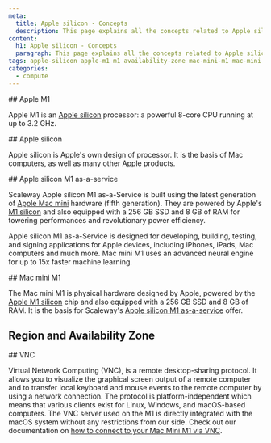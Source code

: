 ```yaml
---
meta:
  title: Apple silicon - Concepts
  description: This page explains all the concepts related to Apple silicon
content:
  h1: Apple silicon - Concepts
  paragraph: This page explains all the concepts related to Apple silicon
tags: apple-silicon apple-m1 m1 availability-zone mac-mini-m1 mac-mini vnc
categories:
  - compute
---
```


<Concept opened>
  ## Apple M1

  Apple M1 is an [Apple silicon](#apple-silicon) processor: a powerful 8-core CPU running at up to 3.2 GHz.
</Concept>

<Concept opened>
  ## Apple silicon

  Apple silicon is Apple's own design of processor. It is the basis of Mac computers, as well as many other Apple products.
</Concept>

<Concept opened>
  ## Apple silicon M1 as-a-service

  Scaleway Apple silicon M1 as-a-Service is built using the latest generation of [Apple Mac mini](#mac-mini-M1) hardware (fifth generation). They are powered by Apple's [M1 silicon](#apple-m1) and also equipped with a 256 GB SSD and 8 GB of RAM for towering performances and revolutionary power efficiency.

  Apple silicon M1 as-a-Service is designed for developing, building, testing, and signing applications for Apple devices, including iPhones, iPads, Mac computers and much more. Mac mini M1 uses an advanced neural engine for up to 15x faster machine learning.
</Concept>

<Concept>
  ## Mac mini M1

  The Mac mini M1 is physical hardware designed by Apple, powered by the [Apple M1 silicon](#apple-m1) chip and also equipped with a 256 GB SSD and 8 GB of RAM. It is the basis for Scaleway's [Apple silicon M1 as-a-service](#apple-silicon-m1-as-a-service) offer.
</Concept>

<Concept>

## Region and Availability Zone

<Macro id="region-and-az" />

</Concept>

<Concept>
  ## VNC

  Virtual Network Computing (VNC), is a remote desktop-sharing protocol. It allows you to visualize the graphical screen output of a remote computer and to transfer local keyboard and mouse events to the remote computer by using a network connection. The protocol is platform-independent which means that various clients exist for Linux, Windows, and macOS-based computers. The VNC server used on the M1 is directly integrated with the macOS system without any restrictions from our side. Check out our documentation on [how to connect to your Mac Mini M1 via VNC](/bare-metal/apple-silicon/how-to/connect-to-mac-mini-m1/#how-to-connect-via-vnc).
</Concept>

